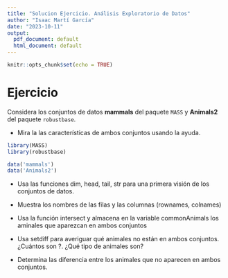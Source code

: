 ```yaml
---
title: "Solucion Ejercicio. Análisis Exploratorio de Datos"
author: "Isaac Martí García"
date: "2023-10-11"
output:
  pdf_document: default
  html_document: default
---
```


```r
knitr::opts_chunk$set(echo = TRUE)
```

# Ejercicio

Considera los conjuntos de datos **mammals** del paquete `MASS` y **Animals2** del paquete `robustbase`.

+ Mira la las características de ambos conjuntos usando la ayuda.

```r

library(MASS)
library(robustbase)

data('mammals')
data('Animals2')


```

    
+ Usa las funciones dim, head, tail, str para una primera visión de los conjuntos de datos.





+ Muestra los nombres de las filas y las columnas (rownames, colnames)


+ Usa la función intersect y almacena en la variable commonAnimals los aminales que aparezcan en ambos conjuntos


+ Usa setdiff para averiguar qué animales no están en ambos conjuntos. ¿Cuántos son ?. ¿Qué tipo de animales son?


+ Determina las diferencia entre los animales que no aparecen en ambos conjuntos.
    
    
